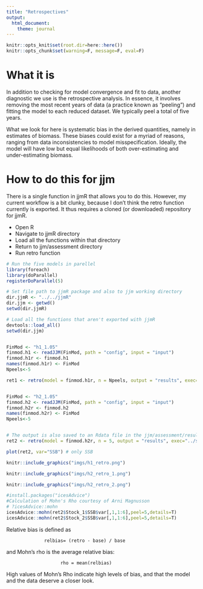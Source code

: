 ```yaml
---
title: "Retrospectives"
output:
  html_document:
    theme: journal
---
```


```r
knitr::opts_knit$set(root.dir=here::here())
knitr::opts_chunk$set(warning=F, message=F, eval=F)
```

# What it is
In addition to checking for model convergence and fit to data, another diagnostic we use is the retrospective analysis. In essence, it involves removing the most recent years of data (a practice known as "peeling") and fitting the model to each reduced dataset. We typically peel a total of five years.

What we look for here is systematic bias in the derived quantities, namely in estimates of biomass. These biases could exist for a myriad of reasons, ranging from data inconsistencies to model misspecification. Ideally, the model will have low but equal likelihoods of both over-estimating and under-estimating biomass. 

# How to do this for jjm
There is a single function in jjmR that allows you to do this. However, my current workflow is a bit clunky, because I don't think the retro function currently is exported. It thus requires a cloned (or downloaded) repository for jjmR.

- Open R
- Navigate to jjmR directory
- Load all the functions within that directory
- Return to jjm/assessment directory
- Run retro function

```r
# Run the five models in parellel
library(foreach)
library(doParallel)
registerDoParallel(5)

# Set file path to jjmR package and also to jjm working directory
dir.jjmR <- "../../jjmR"
dir.jjm <- getwd()
setwd(dir.jjmR)

# Load all the functions that aren't exported with jjmR
devtools::load_all()
setwd(dir.jjm)


FinMod <- "h1_1.05"
finmod.h1 <- readJJM(FinMod, path = "config", input = "input")
finmod.h1r <- finmod.h1
names(finmod.h1r) <- FinMod
Npeels<-5

ret1 <- retro(model = finmod.h1r, n = Npeels, output = "results", exec="../src/jjms",parallel=T)


FinMod <- "h2_1.05"
finmod.h2 <- readJJM(FinMod, path = "config", input = "input")
finmod.h2r <- finmod.h2
names(finmod.h2r) <- FinMod
Npeels<-5


# The output is also saved to an Rdata file in the jjm/assessment/results folder as "modelname_retrospective.Rdata"
ret2 <- retro(model = finmod.h2r, n = 5, output = "results", exec="../src/jjms",parallel=T)

```

```r
plot(ret2, var="SSB") # only SSB
```

```r
knitr::include_graphics("imgs/h1_retro.png")
```

```r
knitr::include_graphics("imgs/h2_retro_1.png")
```

```r
knitr::include_graphics("imgs/h2_retro_2.png")
```

```r
#install.packages("icesAdvice")
#Calculation of Mohn's Rho courtesy of Arni Magnusson
# ?icesAdvice::mohn
icesAdvice::mohn(ret2$Stock_1$SSB$var[,1,1:6],peel=5,details=T)
icesAdvice::mohn(ret2$Stock_2$SSB$var[,1,1:6],peel=5,details=T)

```

Relative bias is defined as

                  relbias= (retro - base) / base

and Mohn's rho is the average relative bias:

                        rho = mean(relbias)

High values of Mohn's Rho indicate high levels of bias, and that the model and the data deserve a closer look.